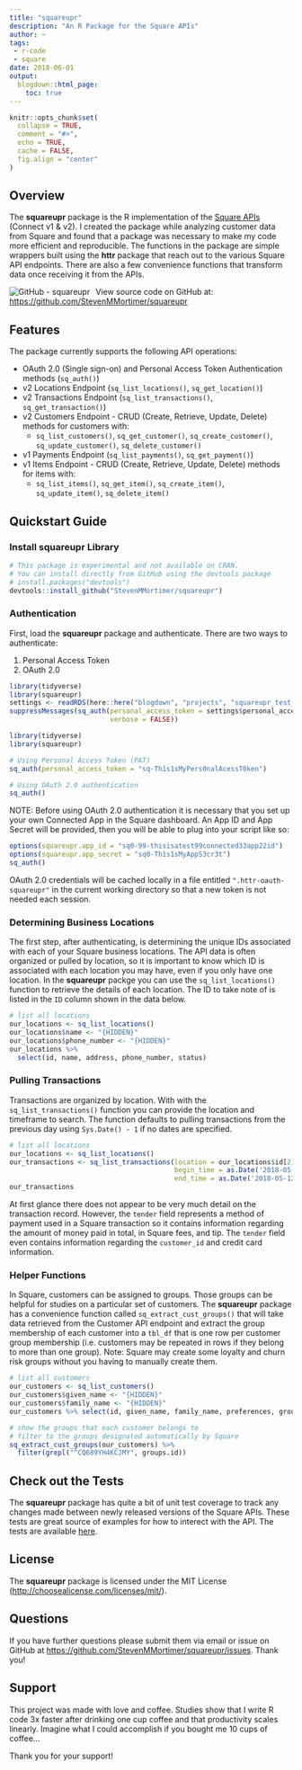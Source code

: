 ```yaml
---
title: "squareupr"
description: "An R Package for the Square APIs"
author: ~
tags:
 - r-code
 - square
date: 2018-06-01
output:
  blogdown::html_page:
    toc: true
---
```


```r
knitr::opts_chunk$set(
  collapse = TRUE,
  comment = "#>",
  echo = TRUE,
  cache = FALSE,
  fig.align = "center"
)
```

## Overview

The **squareupr** package is the R implementation of the <a target="_blank" href="UPDATE THIS LINKE WITH THE REAL ONE">Square APIs</a> 
(Connect v1 & v2). I created the package while analyzing customer data from Square and 
found that a package was necessary to make my code more efficient and reproducible. 
The functions in the package are simple wrappers built using the **httr** package 
that reach out to the various Square API endpoints. There are also a few convenience 
functions that transform data once receiving it from the APIs.

<img alt="GitHub - squareupr" style="display:inline-block;float:left;vertical-align:text-top;margin-right:10px;margin-left:0px;margin-top:0px;margin-bottom:0px;" src="/img/github-25px.png" /> 
View source code on GitHub at: <a target="_blank" href="https://github.com/StevenMMortimer/squareupr">https://github.com/StevenMMortimer/squareupr</a>

## Features

The package currently supports the following API operations: 

  * OAuth 2.0 (Single sign-on) and Personal Access Token Authentication methods (`sq_auth()`)
  * v2 Locations Endpoint (`sq_list_locations()`, `sq_get_location()`)
  * v2 Transactions Endpoint (`sq_list_transactions()`, `sq_get_transaction()`)
  * v2 Customers Endpoint - CRUD (Create, Retrieve, Update, Delete) methods for customers with: 
    * `sq_list_customers()`, `sq_get_customer()`, `sq_create_customer()`, `sq_update_customer()`, `sq_delete_customer()`
  * v1 Payments Endpoint (`sq_list_payments()`, `sq_get_payment()`)
  * v1 Items Endpoint - CRUD (Create, Retrieve, Update, Delete) methods for items with: 
    * `sq_list_items()`, `sq_get_item()`, `sq_create_item()`, `sq_update_item()`, `sq_delete_item()`

## Quickstart Guide

### Install squareupr Library

```r
# This package is experimental and not available on CRAN. 
# You can install directly from GitHub using the devtools package
# install.packages("devtools")
devtools::install_github("StevenMMortimer/squareupr")
```

### Authentication

First, load the **squareupr** package and authenticate. There are two ways to authenticate:  

  1. Personal Access Token
  2. OAuth 2.0

```r
library(tidyverse)
library(squareupr)
settings <- readRDS(here::here("blogdown", "projects", "squareupr_test_settings.rds"))
suppressMessages(sq_auth(personal_access_token = settings$personal_access_token, 
                         verbose = FALSE))
```

```r
library(tidyverse)
library(squareupr)

# Using Personal Access Token (PAT)
sq_auth(personal_access_token = "sq-Th1s1sMyPers0nalAcessT0ken")

# Using OAuth 2.0 authentication
sq_auth()
```

NOTE: Before using OAuth 2.0 authentication it is necessary that you set up your 
own Connected App in the Square dashboard. An App ID and App Secret will be 
provided, then you will be able to plug into your script like so:

```r
options(squareupr.app_id = "sq0-99-thisisatest99connected33app22id")
options(squareupr.app_secret = "sq0-Th1s1sMyAppS3cr3t")
sq_auth()
```

OAuth 2.0 credentials will be cached locally in a file entitled `".httr-oauth-squareupr"` 
in the current working directory so that a new token is not needed each session.

### Determining Business Locations

The first step, after authenticating, is determining the unique IDs associated with 
each of your Square business locations. The API data is often organized or pulled 
by location, so it is important to know which ID is associated with each location you 
may have, even if you only have one location. In the **squareupr** packge you can 
use the `sq_list_locations()` function to retrieve the details of each location. 
The ID to take note of is listed in the `ID` column shown in the data below.

```r
# list all locations
our_locations <- sq_list_locations()
our_locations$name <- "{HIDDEN}"
our_locations$phone_number <- "{HIDDEN}"
our_locations %>% 
  select(id, name, address, phone_number, status)
```

### Pulling Transactions

Transactions are organized by location. With with the `sq_list_transactions()` 
function you can provide the location and timeframe to search. The function defaults 
to pulling transactions from the previous day using `Sys.Date() - 1` if no dates are 
specified.

```r
# list all locations
our_locations <- sq_list_locations()
our_transactions <- sq_list_transactions(location = our_locations$id[2], 
                                         begin_time = as.Date('2018-05-11'), 
                                         end_time = as.Date('2018-05-12'))
our_transactions
```

At first glance there does not appear to be very much detail on the transaction record. 
However, the `tender` field represents a method of payment used in a Square transaction 
so it contains information regarding the amount of money paid in total, in Square fees, 
and tip. The `tender` field even contains information regarding the `customer_id` and 
credit card information.

### Helper Functions

In Square, customers can be assigned to groups. Those groups can be helpful for studies 
on a particular set of customers. The **squareupr** package has a convenience function
called `sq_extract_cust_groups()` that will take data retrieved from the Customer 
API endpoint and extract the group membership of each customer into a `tbl_df` that 
is one row per customer group membership (i.e. customers may be repeated in rows 
if they belong to more than one group). Note: Square may create some loyalty and churn 
risk groups without you having to manually create them.

```r
# list all customers
our_customers <- sq_list_customers()
our_customers$given_name <- "{HIDDEN}"
our_customers$family_name <- "{HIDDEN}"
our_customers %>% select(id, given_name, family_name, preferences, groups)

# show the groups that each customer belongs to
# filter to the groups designated automatically by Square
sq_extract_cust_groups(our_customers) %>%
  filter(grepl("^CQ689YH4KCJMY", groups.id))
```

## Check out the Tests

The **squareupr** package has quite a bit of unit test coverage to track any 
changes made between newly released versions of the Square APIs. These tests are 
great source of examples for how to interect with the API. The tests are available 
<a target="_blank" href="https://github.com/StevenMMortimer/squareupr/tree/master/tests/testthat">here</a>.

## License

The **squareupr** package is licensed under the MIT License 
(<a target="_blank" href="http://choosealicense.com/licenses/mit/">http://choosealicense.com/licenses/mit/</a>).
  
## Questions

If you have further questions please submit them via email or issue on GitHub at 
<a target="_blank" href="https://github.com/StevenMMortimer/squareupr/issues">https://github.com/StevenMMortimer/squareupr/issues</a>. 
Thank you!

## Support

This project was made with love and coffee. Studies show that I write R code 3x faster 
after drinking one cup coffee and that productivity scales linearly. Imagine what 
I could accomplish if you bought me 10 cups of coffee...

Thank you for your support!

<script type='text/javascript' src='https://ko-fi.com/widgets/widget_2.js'></script>
<div  style="text-align: center;">
  <script type='text/javascript'>
      kofiwidget2.init('Buy Me a Coffee', '#46b798', 'StevenMMortimer');kofiwidget2.draw();
  </script>
</div>
<br>
